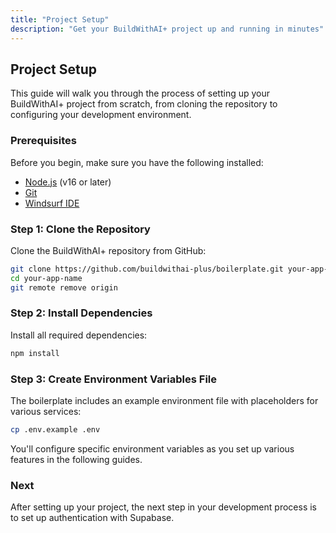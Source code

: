 ```yaml
---
title: "Project Setup"
description: "Get your BuildWithAI+ project up and running in minutes"
---
```


## Project Setup

This guide will walk you through the process of setting up your BuildWithAI+ project from scratch, from cloning the repository to configuring your development environment.

### Prerequisites

Before you begin, make sure you have the following installed:

- [Node.js](https://nodejs.org/en/download) (v16 or later)
- [Git](https://git-scm.com/downloads)
- [Windsurf IDE](https://windsurf.com/download/editor)

### Step 1: Clone the Repository

Clone the BuildWithAI+ repository from GitHub:

```bash
git clone https://github.com/buildwithai-plus/boilerplate.git your-app-name
cd your-app-name
git remote remove origin
```

### Step 2: Install Dependencies

Install all required dependencies:

```bash
npm install
```

### Step 3: Create Environment Variables File

The boilerplate includes an example environment file with placeholders for various services:

```bash
cp .env.example .env
```

<Info>
  You'll configure specific environment variables as you set up various features in the following guides.
</Info>

### Next

After setting up your project, the next step in your development process is to set up authentication with Supabase. 
